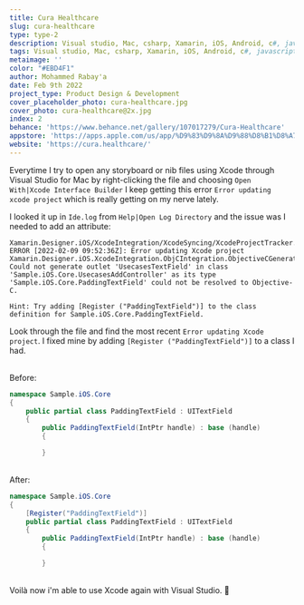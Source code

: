 ```yaml
---
title: Cura Healthcare
slug: cura-healthcare
type: type-2
description: Visual studio, Mac, csharp, Xamarin, iOS, Android, c#, javascript, development, bugs, errors
tags: Visual studio, Mac, csharp, Xamarin, iOS, Android, c#, javascript, development, bugs, errors
metaimage: ''
color: "#EBD4F1"
author: Mohammed Rabay'a
date: Feb 9th 2022
project_type: Product Design & Development
cover_placeholder_photo: cura-healthcare.jpg
cover_photo: cura-healthcare@2x.jpg
index: 2
behance: 'https://www.behance.net/gallery/107017279/Cura-Healthcare'
appstore: 'https://apps.apple.com/us/app/%D9%83%D9%8A%D9%88%D8%B1%D8%A7-cura-%D8%A7%D8%B3%D8%AA%D8%B4%D8%B1-%D8%B7%D8%A8%D9%8A%D8%A8/id1033016040'
website: 'https://cura.healthcare/'
---
```


Everytime I try to open any storyboard or nib files using Xcode through Visual Studio for Mac by right-clicking the file and choosing `Open With|Xcode Interface Builder` I keep getting this error `Error updating xcode project` which is really getting on my nerve lately.

I looked it up in `Ide.log` from `Help|Open Log Directory` and the issue was I needed to add an attribute:

```
Xamarin.Designer.iOS/XcodeIntegration/XcodeSyncing/XcodeProjectTracker.cs:780 
ERROR [2022-02-09 09:52:36Z]: Error updating Xcode project
Xamarin.Designer.iOS.XcodeIntegration.ObjCIntegration.ObjectiveCGenerationException: Could not generate outlet 'UsecasesTextField' in class 'Sample.iOS.Core.UsecasesAddController' as its type 'Sample.iOS.Core.PaddingTextField' could not be resolved to Objective-C.

Hint: Try adding [Register ("PaddingTextField")] to the class definition for Sample.iOS.Core.PaddingTextField.
```

Look through the file and find the most recent `Error updating Xcode project`. I fixed mine by adding `[Register ("PaddingTextField")]` to a class I had.

<br />
Before:

```csharp
namespace Sample.iOS.Core
{
    public partial class PaddingTextField : UITextField
    {
        public PaddingTextField(IntPtr handle) : base (handle)
        {

        }
```
<br />
After:


```csharp
namespace Sample.iOS.Core
{
    [Register("PaddingTextField")]
    public partial class PaddingTextField : UITextField
    {
        public PaddingTextField(IntPtr handle) : base (handle)
        {

        }
```


<br />
Voilà now i'm able to use Xcode again with Visual Studio. 😬